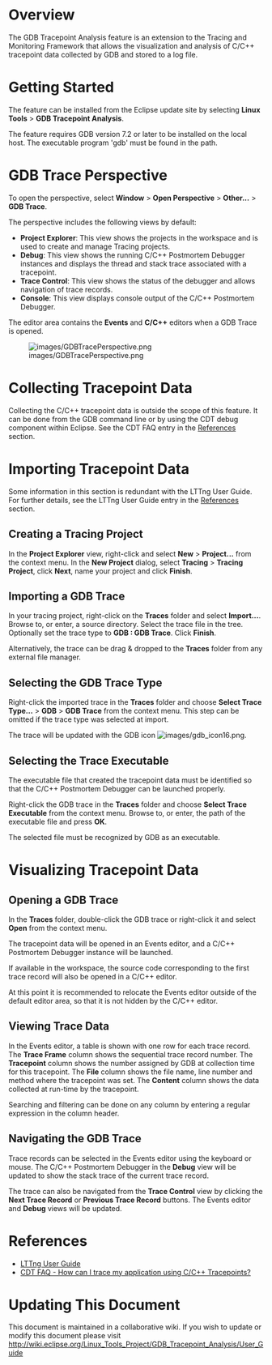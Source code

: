 
= Overview =

The GDB Tracepoint Analysis feature is an extension to the Tracing and Monitoring Framework that allows the visualization and analysis of C/C++ tracepoint data collected by GDB and stored to a log file.

= Getting Started =

The feature can be installed from the Eclipse update site by selecting '''Linux Tools''' > '''GDB Tracepoint Analysis'''.

The feature requires GDB version 7.2 or later to be installed on the local host. The executable program 'gdb' must be found in the path.

= GDB Trace Perspective =

To open the perspective, select '''Window''' > '''Open Perspective''' > '''Other...''' > '''GDB Trace'''.

The perspective includes the following views by default:

* '''Project Explorer''': This view shows the projects in the workspace and is used to create and manage Tracing projects.
* '''Debug''': This view shows the running C/C++ Postmortem Debugger instances and displays the thread and stack trace associated with a tracepoint.
* '''Trace Control''': This view shows the status of the debugger and allows navigation of trace records.
* '''Console''': This view displays console output of the C/C++ Postmortem Debugger.

The editor area contains the '''Events''' and '''C/C++''' editors when a GDB Trace is opened.

[[Image:images/GDBTracePerspective.png]]

= Collecting Tracepoint Data =

Collecting the C/C++ tracepoint data is outside the scope of this feature. It can be done from the GDB command line or by using the CDT debug component within Eclipse. See the CDT FAQ entry in the [[#References | References]] section.

= Importing Tracepoint Data =

Some information in this section is redundant with the LTTng User Guide. For further details, see the LTTng User Guide entry in the [[#References | References]] section.

== Creating a Tracing Project ==

In the '''Project Explorer''' view, right-click and select '''New''' > '''Project...''' from the context menu. In the '''New Project''' dialog, select '''Tracing''' > '''Tracing Project''', click '''Next''', name your project and click '''Finish'''.

== Importing a GDB Trace ==

In your tracing project, right-click on the '''Traces''' folder and select '''Import...'''. Browse to, or enter, a source directory. Select the trace file in the tree. Optionally set the trace type to '''GDB : GDB Trace'''. Click '''Finish'''.

Alternatively, the trace can be drag & dropped to the '''Traces''' folder from any external file manager.

== Selecting the GDB Trace Type ==

Right-click the imported trace in the '''Traces''' folder and choose '''Select Trace Type...''' > '''GDB''' > '''GDB Trace''' from the context menu. This step can be omitted if the trace type was selected at import.

The trace will be updated with the GDB icon [[Image:images/gdb_icon16.png]].

== Selecting the Trace Executable ==

The executable file that created the tracepoint data must be identified so that the C/C++ Postmortem Debugger can be launched properly.

Right-click the GDB trace in the '''Traces''' folder and choose '''Select Trace Executable''' from the context menu. Browse to, or enter, the path of the executable file and press '''OK'''.

The selected file must be recognized by GDB as an executable.

= Visualizing Tracepoint Data =

== Opening a GDB Trace ==

In the '''Traces''' folder, double-click the GDB trace or right-click it and select '''Open''' from the context menu.

The tracepoint data will be opened in an Events editor, and a C/C++ Postmortem Debugger instance will be launched.

If available in the workspace, the source code corresponding to the first trace record will also be opened in a C/C++ editor.

At this point it is recommended to relocate the Events editor outside of the default editor area, so that it is not hidden by the C/C++ editor.

== Viewing Trace Data ==

In the Events editor, a table is shown with one row for each trace record. The '''Trace Frame''' column shows the sequential trace record number. The '''Tracepoint''' column shows the number assigned by GDB at collection time for this tracepoint. The '''File''' column shows the file name, line number and method where the tracepoint was set. The '''Content''' column shows the data collected at run-time by the tracepoint.

Searching and filtering can be done on any column by entering a regular expression in the column header.

== Navigating the GDB Trace ==

Trace records can be selected in the Events editor using the keyboard or mouse. The C/C++ Postmortem Debugger in the '''Debug''' view will be updated to show the stack trace of the current trace record.

The trace can also be navigated from the '''Trace Control''' view by clicking the '''Next Trace Record''' or '''Previous Trace Record''' buttons. The Events editor and '''Debug''' views will be updated.

= References =

* [http://wiki.eclipse.org/index.php/Linux_Tools_Project/LTTng2/User_Guide LTTng User Guide]
* [http://wiki.eclipse.org/CDT/User/FAQ#How_can_I_trace_my_application_using_C.2FC.2B.2B_Tracepoints.3F CDT FAQ - How can I trace my application using C/C++ Tracepoints?]

= Updating This Document =

This document is maintained in a collaborative wiki.  If you wish to update or modify this document please visit [http://wiki.eclipse.org/index.php/Linux_Tools_Project/GDB_Tracepoint_Analysis/User_Guide http://wiki.eclipse.org/Linux_Tools_Project/GDB_Tracepoint_Analysis/User_Guide]

